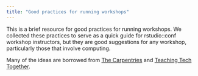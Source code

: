 ```yaml
---
title: "Good practices for running workshops"
---
```


This is a brief resource for good practices for running workshops.
We collected these practices to serve as a quick guide for rstudio::conf workshop instructors, but they are good suggestions for any workshop, particularly those that involve computing.

Many of the ideas are borrowed from [The Carpentries](https://carpentries.org/) and [Teaching Tech Together](https://teachtogether.tech/).
